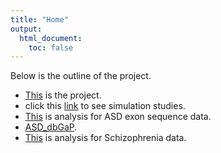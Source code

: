 ```yaml
---
title: "Home"
output:
  html_document:
    toc: false
---
```


Below is the outline of the project. 

* [This][project] is the project.
* click this [link](simulation-study.html) to see simulation studies. 
* [This](ASD.html) is analysis for ASD exon sequence data.
* [ASD_dbGaP](ASD_dbGaP.html). 
* [This](SCZ-analysis.html) is analysis for Schizophrenia data. 


[project]: https://www.dropbox.com/home/RareVariantProject?preview=RareVariant.pdf
[rmarkdown]: http://rmarkdown.rstudio.com/rmarkdown_websites.htm
[rstudio]: https://www.rstudio.com/products/rstudio/download/preview/
